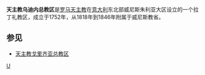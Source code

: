 '''天主教乌迪内总教区'''是[[罗马天主教|罗马天主教]]在[[意大利|意大利]]东北部威尼斯朱利亚大区设立的一个拉丁礼教区，成立于1752年，从1818年到1846年附属于威尼斯教省。

== 参见 ==

* [[天主教戈里齐亚总教区|天主教戈里齐亚总教区]]

{{意大利天主教教區}}
[[Category:意大利天主教教区|U]]
